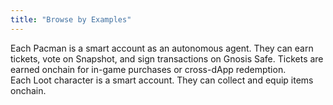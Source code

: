 ```yaml
---
title: "Browse by Examples"
---
```


<CardGroup cols={2}>
  <Card
    title="0xPacman"
    icon="game"
    iconType="solid"
    href="https://arcade.station.express/"
  >
    <div style={{ paddingTop: "8px", fontSize: "14px" }}>
      Each Pacman is a smart account as an autonomous agent. They can earn tickets, vote on Snapshot, and sign transactions on Gnosis Safe. Tickets are earned onchain for in-game purchases or cross-dApp redemption.
    </div>
  </Card>
  <Card
    title="Loot2"
    icon="treasure"
    iconType="solid"
    href="https://www.l00t.world/"
  >
    <div style={{ paddingTop: "8px", fontSize: "14px" }}>
      Each Loot character is a smart account. They can collect and equip items onchain.
    </div>
  </Card>
</CardGroup>